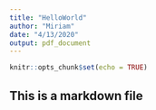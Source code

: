 ```yaml
---
title: "HelloWorld"
author: "Miriam"
date: "4/13/2020"
output: pdf_document
---
```


```r
knitr::opts_chunk$set(echo = TRUE)
```

## This is a markdown file
